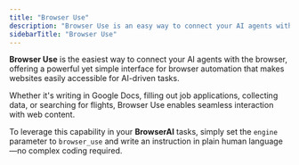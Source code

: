```yaml
---
title: "Browser Use"
description: "Browser Use is an easy way to connect your AI agents with the browser to make is accessible!"
sidebarTitle: "Browser Use"
---
```


**Browser Use** is the easiest way to connect your AI agents with the browser, offering a powerful yet simple interface for browser automation that makes websites easily accessible for AI-driven tasks.

Whether it's writing in Google Docs, filling out job applications, collecting data, or searching for flights, Browser Use enables seamless interaction with web content.

To leverage this capability in your **BrowserAI** tasks, simply set the `engine` parameter to `browser_use` and write an instruction in plain human language—no complex coding required.